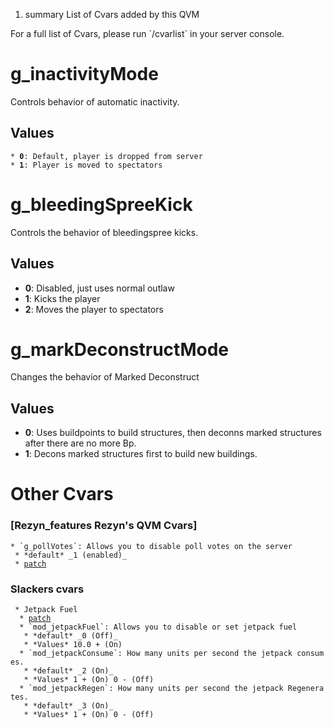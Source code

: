 ﻿#summary List of Cvars added by this QVM
For a full list of Cvars, please run `/cvarlist` in your server console.

=g_inactivityMode=
Controls behavior of automatic inactivity.
==Values==
 * '''0''': Default, player is dropped from server
 * '''1''': Player is moved to spectators
=g_bleedingSpreeKick=
Controls the behavior of bleedingspree kicks.
==Values==
* '''0''': Disabled, just uses normal outlaw
* '''1''': Kicks the player
* '''2''': Moves the player to spectators
=g_markDeconstructMode=
Changes the behavior of Marked Deconstruct
==Values==
* '''0''': Uses buildpoints to build structures, then deconns marked structures after there are no more Bp.
* '''1''': Decons marked structures first to build new buildings.

=Other Cvars=
===[Rezyn_features Rezyn's QVM Cvars]===

 * `g_pollVotes`: Allows you to disable poll votes on the server
  * *default* _1 (enabled)_
  * [http://code.google.com/p/cqvm/issues/detail?id=11 patch]

===Slackers cvars===
  * Jetpack Fuel
   * [http://code.google.com/p/cqvm/issues/detail?id=7 patch]
   * `mod_jetpackFuel`: Allows you to disable or set jetpack fuel
    * *default* _0 (Off)_
    * *Values* 10.0 + (On) 
   * `mod_jetpackConsume`: How many units per second the jetpack consumes.
    * *default* _2 (On)_
    * *Values* 1 + (On) 0 - (Off)
   * `mod_jetpackRegen`: How many units per second the jetpack Regenerates.
    * *default* _3 (On)_
    * *Values* 1 + (On) 0 - (Off)